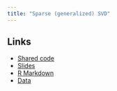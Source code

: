 ```yaml
---
title: "Sparse (generalized) SVD"
---
```


## Links

  * [Shared code]()
  * [Slides](../material/)
  * [R Markdown](../material/)
  * [Data](../data/turkey.xlsx)